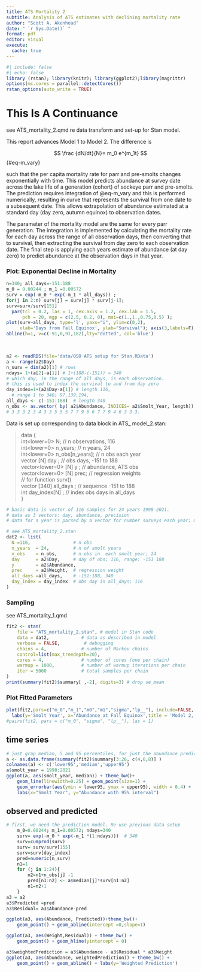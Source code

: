 ```yaml
---
title: ATS Mortality 2
subtitle: Analysis of ATS estimates with declining mortality rate
author: "Scott A. Akenhead"
date: " `r Sys.Date()` "
format: pdf
editor: visual
execute: 
  cache: true
---
```


```r
#| include: false
#| echo: false
library (rstan); library(knitr); library(ggplot2);library(magrittr)
options(mc.cores = parallel::detectCores()) 
rstan_options(auto_write = TRUE)

```

# This Is A Continuance

see ATS_mortality_2.qmd re data transform and set-up for Stan model.

This report advances Model 1 to Model 2. The difference is

$$
\frac {dN/dt}{N}= m_0 e^{m_1t}
$$ {#eq-m_vary}

such that the per capita mortality rate for parr and pre-smolts changes exponentially with time. This model predicts abundance at survey date across the lake life of a generation (cohort) of sockeye parr and pre-smolts. The prediction requires integration of @eq-m_vary and this is performed numerically, resulting in curve that represents the survival from one date to a subsequent date. This allows extrapolation of abundance estimated at a standard day (day zero, autumn equinox) to observation dates.

The parameter of the mortality model are the same for every parr generation. The integration is implemented by calculating the mortality rate for each day across the range of all observation days, then converting that to survival, then extracting the survival from day zero to each observation date. The final step is applying each years estimate of abundance (at day zero) to predict abundance at the observation days in that year.

### Plot: Exponential Decline in Mortality

```r

n=340; all_days=-151:188
m_0 = 0.00244 ; m_1 =0.00572
surv = exp(-m_0 * exp(-m_1 * all_days)) ;
for(j in 2:n) surv[j] = surv[j] * surv[j-1];
surv=surv/surv[151]
  par(tcl = 0.2, las = 1, cex.axis = 1.2, cex.lab = 1.5,
      pch = 20, mgp = c(2.5, 0.2, 0), mai=c(1.,1.,0.75,0.5) );
plot(surv~all_days, type='l', yaxs="i", ylim=c(0,2),
     xlab='Days from Fall Equinox', ylab="Survival"); axis(3,labels=F);axis(4,labels=F);
abline(h=1, v=c(-91,0,91,182),lty="dotted", col='blue')
```

\

```r
a2 <- readRDS(file='data/OSO ATS setup for Stan.RData')
a <- range(a2$Day)
n_surv = dim(a2)[1] # rows
ndays= 1+(a[2]-a[1]) # 1+(188-(-151)) = 340
# which day, in the range of all days, is each observation.
# this is used to index the survival to and from day zero
day_index=1+(a2$Day-a[1]) # length 116, 
  # range 1 to 340; 97,139,194,
all_days <- c(-151:188)  # length 340
n_obs <- as.vector( by( a2$Abundance, INDICES= a2$Smolt_Year, length)) # count obs in each year. length 24
# 3 3 3 2 3 4 3 3 5 5 5 7 7 9 6 6 7 7 9 4 6 3 3 3. 

```

Data is set up corresponding to data block in ATS\_ model_2.stan:

> data {\
> int\<lower=0\> N; // n observations, 116\
> int\<lower=0\> n_years; // n years, 24\
> int\<lower=0\> n_obs\[n_years\]; // n obs each year\
> vector \[N\] day ; // obs days, -151 to 188\
> vector\<lower=0\> \[N\] y ; // abundance, ATS obs\
> vector\<lower=0\> \[N\] prec; // regression weights\
> // for function surv()\
> vector \[340\] all_days ; // sequence -151 to 188\
> int day_index\[N\] ; // index obs days in all_days\
> }

```r
# basic data is vector of 116 samples for 24 years 1998-2021.
# data as 3 vectors: day, abundance, precision 
# data for a year is parsed by a vector for number surveys each year; max 9. 

# see ATS_mortality_2.stan 
dat2 <- list(
  N =116,                # n obs
  n_years  = 24,         # n of smolt years
  n_obs    = n_obs,      # n obs in  each smolt year; 24
  day      = a2$Day,     # day of obs; 116, range: -151 188
  y        = a2$Abundance,
  prec     = a2$Weight,  # regression weight
  all_days =all_days,    # -151:188, 340
  day_index = day_index  # obs day in all_days; 116
)

```

### Sampling

see ATS_mortality_1.qmd\

```r

fit2 <- stan(
    file = "ATS_mortality_2.stan", # model in Stan code
    data = dat2,            # data as described in model
    verbose = FALSE,         # debugging
    chains = 4,             # number of Markov chains
    control=list(max_treedepth=20),
    cores = 4,              # number of cores (one per chain)
    warmup = 1000,          # number of warmup iterations per chain
    iter = 5000             # total samples per chain
) 
print(summary(fit2)$summary[ ,-2], digits=3) # drop se_mean

```

### Plot Fitted Parameters

```r
plot(fit2,pars=c("m_0","m_1","m0","m1","sigma","lp__"), include=FALSE, ci_level=0.5)+theme_bw()+
  labs(y='Smolt Year', x='Abundance at Fall Equinox',title = 'Model 2, Declining Mortality', subtitle=' mortality: 0.24%/day, decline 0.57%/day')
#pairs(fit2, pars = c("m_0", "sigma", "lp__"), las = 1)

```

## time series

```r
# just grap median, 5 and 95 percentiles, for just the abundance predictions.
a <- as.data.frame(summary(fit2)$summary[3:26, c(4,6,8)] )
colnames(a) <- c('lower95','median','upper95')
a$smolt_year = 1998:2021
ggplot(a, aes(smolt_year, median)) + theme_bw()+
    geom_line(linewidth=0.25) + geom_point(size=1) + 
    geom_errorbar(aes(ymin = lower95, ymax = upper95), width = 0.4) +
    labs(x="Smolt Year", y="Abundance with 95% interval") 
```

## observed and predicted

```r
# first, we need the prediction model. Re-use previous data setup
    m_0=0.00244; m_1=0.00572; ndays=340
    surv= exp(-m_0 * exp(-m_1 *(1:ndays)))  # 340
    surv=cumprod(surv)
    surv= surv/surv[155]
    surv=surv[day_index]
    pred=numeric(n_surv)
    n1=1
    for (j in 1:24){
        n2=n1+n_obs[j] -1
        pred[n1:n2] <- a$median[j]*surv[n1:n2]
        n1=n2+1
    }
a3 = a2
a3$Predicted =pred
a3$Residual= a3$Abundance-pred

```

```r
ggplot(a3, aes(Abundance, Predicted))+theme_bw()+ 
    geom_point() + geom_abline(intercept =0,slope=1)
```

```r
ggplot(a3, aes(Weight,Residual)) + theme_bw() +
    geom_point() + geom_hline(yintercept = 0)
```

```r
a3$weightedPrediction = a3$Abundance - a3$Residual * a3$Weight
ggplot(a3, aes(Abundance, weightedPrediction)) + theme_bw() +
    geom_point() + geom_abline() + labs(y='Weighted Prediction')
```
